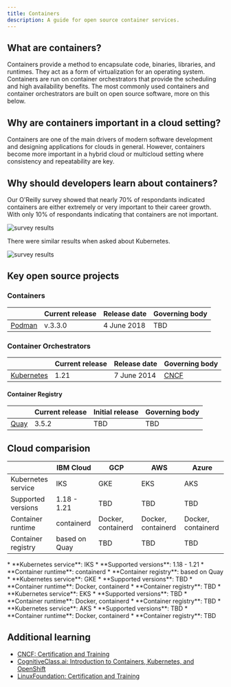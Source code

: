 ```yaml
---
title: Containers
description: A guide for open source container services.
---
```


## What are containers?

Containers provide a method to encapsulate code, binaries, libraries, and runtimes. They act as a form of virtualization for an operating system. Containers are run on container orchestrators that provide the scheduling and high availability benefits. The most commonly used containers and container orchestrators are built on open source software, more on this below.

## Why are containers important in a cloud setting?

Containers are one of the main drivers of modern software development and designing applications for clouds in general. However, containers become more important in a hybrid cloud or multicloud setting where consistency and repeatability are key.

## Why should developers learn about containers?

<Row>
<Column colSm={6} colLg={6}>

Our O'Reilly survey showed that nearly 70% of respondants indicated containers are either extremely or very important to their career growth. With only 10% of respondants indicating that containers are not important.

![survey results](images/survey-containers.png)

</Column>
<Column colSm={6} colLg={6}>

There were similar results when asked about Kubernetes.

![survey results](images/survey-kubernetes.png)

</Column>
</Row>


<!-- _EM: what makes them suitable for cloud environments? I was thinking of things like scalability, speed, and portability (Are those terms triggering you for marketing speak??). What else? They don't require you to own a whole virtualization suite of tools. . . they enable choice b/c you can run your containers/container plaform on any cloud, etc . . . . Another way to reframe this and to cover some key topics is to ask: WHat problems do containers solve?_ -->

<!-- ## Solution sketch

_EM: I noticed this in Dr. Max's version. I'm wondering if you think this is necessary? LIke to set up an image of an ideal container environment? Is there such a thing as an ideal container environment?_ -->

<!-- ## Limitations

_EM: Anything to highlight here?_ -->

## Key open source projects

### Containers

|  | Current release | Release date | Governing body |
| - | - | - | - |
| [Podman](https://podman.io/) | v.3.3.0 | 4 June 2018 | TBD |

### Container Orchestrators

|  | Current release | Release date | Governing body |
| - | - | - | - |
| [Kubernetes](https://kubernetes.io) | 1.21 | 7 June 2014 | [CNCF](https://www.cncf.io/) |

#### Container Registry

|  | Current release | Initial release | Governing body |
| - | - | - | - |
| [Quay](https://www.projectquay.io/) | 3.5.2 | TBD | TBD |

## Cloud comparision

|  | IBM Cloud | GCP | AWS | Azure |
| - | - | - | - | - |
| Kubernetes service | IKS | GKE | EKS | AKS |
| Supported versions | 1.18 - 1.21 | TBD | TBD | TBD |
| Container runtime | containerd | Docker, containerd | Docker, containerd | Docker, containerd |
| Container registry | based on Quay | TBD | TBD | TBD |

<Tabs>

<Tab label="IBM Cloud">
  * **Kubernetes service**: IKS
  * **Supported versions**: 1.18 - 1.21
  * **Container runtime**: containerd
  * **Container registry**: based on Quay
</Tab>

<Tab label="GCP">
  * **Kubernetes service**: GKE
  * **Supported versions**: TBD
  * **Container runtime**: Docker, containerd
  * **Container registry**: TBD
</Tab>

<Tab label="AWS">
  * **Kubernetes service**: EKS
  * **Supported versions**: TBD
  * **Container runtime**: Docker, containerd
  * **Container registry**: TBD
</Tab>

<Tab label="Azure">
  * **Kubernetes service**: AKS
  * **Supported versions**: TBD
  * **Container runtime**: Docker, containerd
  * **Container registry**: TBD
</Tab>

</Tabs>


## Additional learning

* [CNCF: Certification and Training](https://www.cncf.io/certification/training)
* [CognitiveClass.ai: Introduction to Containers, Kubernetes, and OpenShift](https://cognitiveclass.ai/courses/kubernetes-course)
* [LinuxFoundation: Certification and Training](https://training.linuxfoundation.org/full-catalog/?_sft_topic_area=cloud-containers)
